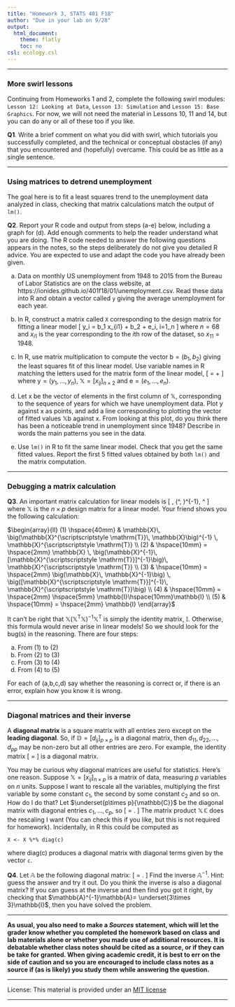 ```yaml
---
title: "Homework 3, STATS 401 F18"
author: "Due in your lab on 9/28"
output:
  html_document:
    theme: flatly
    toc: no
csl: ecology.csl
---
```


\newcommand\mat[1]{\mathbb{#1}}
\renewcommand\vec[1]{\boldsymbol{\mathrm{#1}}}
\newcommand\xtranspose{{\mbox{\tiny \textsc{t}}}}
\newcommand\transpose{{\scriptscriptstyle \mathrm{T}}}

--------------

### More swirl lessons

Continuing from Homeworks 1 and 2, complete the following swirl modules: ```Lesson 12: Looking at Data```, ```Lesson 13: Simulation``` and ```Lesson 15: Base Graphics```. 
For now, we will not need the material in Lessons 10, 11 and 14, but you can do any or all of these too if you like. 

**Q1**. Write a brief comment on what you did with swirl, which tutorials you successfully completed, and the technical or conceptual obstacles (if any) that you encountered and (hopefully) overcame. This could be as little as a single sentence.

---------------

### Using matrices to detrend unemployment

The goal here is to fit a least squares trend to the  unemployment data analyzed in class, checking that matrix calculations match the output of `lm()`. 

**Q2**. Report your R code and output from steps (a-e) below, including a graph for (d). 
Add enough comments to help the reader understand what you are doing. 
The R code needed to answer the following questions appears in the notes, so the steps deliberately do not give you detailed R advice.
You are expected to use and adapt the code you have already been given.

(a) Data on monthly US unemployment from 1948 to 2015 from the Bureau of Labor Statistics are on the class website, at https://ionides.github.io/401f18/01/unemployment.csv. Read these data into R and obtain a vector called `y` giving the average unemployment for each year.

(b) In R, construct a matrix called `X` corresponding to the design matrix for fitting a linear model
\[
 y_i = b_1 x_{i1} + b_2 + e_i, i=1,\dots,n
\]
where $n=68$ and $x_{i1}$ is the year corresponding to the $i$th row of the dataset, so $x_{11}=1948$.

(c) In R, use matrix multiplication to compute the vector $\vec{b}=(b_1,b_2)$ giving the least squares fit of this linear model. Use variable names in R matching the letters used for the matrix form of the linear model,
\[ 
\vec{y} = \mat{X}\vec{b} + \vec{e}
\]
where $\vec{y}=(y_1,\dots,y_n)$, $\mat{X}=[x_{ij}]_{n\times 2}$ and $\vec{e}=(e_1,\dots,e_n)$.

(d) Let $\vec{x}$ be the vector of elements in the first column of $\mat{X}$, corresponding to the sequence of years for which we have unemployment data. Plot $\vec{y}$ against $\vec{x}$ as points, and add a line corresponding to plotting the vector of fitted values $\mat{X}\vec{b}$ against $\vec{x}$. From looking at this plot, do you think there has been a noticeable trend in unemployment since 1948? Describe in words the main patterns you see in the data.

(e) Use `lm()` in R to fit the same linear model. Check that you get the same fitted values. Report the first 5 fitted values obtained by both `lm()` and the matrix computation.



------------------

### Debugging a matrix calculation

**Q3**. An important matrix calculation for linear models is
\[
\mat{X}\, \big(\mat{X}^\transpose\, \mat{X}\big)^{-1}\, \mat{X}^\transpose
\]
where $\mat{X}$ is the $n\times p$ design matrix for a linear model. Your friend shows you the following calculation:

$\begin{array}{ll}
(1) \hspace{40mm} & \mat{X}\, \big(\mat{X}^\transpose \, \mat{X}\big)^{-1} \, \mat{X}^\transpose 
\\
(2) & \hspace{10mm} =  \hspace{2mm} \mat{X} \, \big(\mat{X}^{-1}\, [\mat{X}^\transpose]^{-1}\big)\, \mat{X}^\transpose
\\
(3) &  \hspace{10mm} =  \hspace{2mm}   \big(\mat{X}\, \mat{X}^{-1}\big) \, \big([\mat{X}^\transpose]^{-1}\, \mat{X}^\transpose\big)
\\
(4) &  \hspace{10mm} =  \hspace{2mm}   \hspace{5mm} \mat{I}\hspace{10mm}\mat{I}
\\
(5) &  \hspace{10mm} =  \hspace{2mm}  \mat{I}
\end{array}$
 
It can't be right that $\mat{X}\big(\mat{X}^\transpose\mat{X}\big)^{-1}\mat{X}^\transpose$ is simply the identity matrix, $\mat{I}$. Otherwise, this formula would never arise in linear models! So we should look for the bug(s) in the reasoning. There are four steps: 

(a) From (1) to (2)
(b) From (2) to (3)
(c) From (3) to (4)
(d) From (4) to (5)

For each of (a,b,c,d) say whether the reasoning is correct or, if there is an error, explain how you know it is wrong.

-------------------

### Diagonal matrices and their inverse

A **diagonal matrix** is a square matrix with all entries zero except on the **leading diagonal**.
So, if $\mat{D}=[d_{ij}]_{p\times p}$ is a diagonal matrix, then $d_{11},d_{22},\dots,d_{pp}$ may be non-zero but all other entries are zero. For example, the identity matrix
\[
\underset{3\times 3}\mat{I} = \left[
\begin{array}{ccc}
1 & 0 & 0 \\
0 & 1 & 0 \\
0 & 0 & 1 
\end{array}
\right]
\]
is a diagonal matrix. 

You may be curious why diagonal matrices are useful for statistics. Here's one reason.
Suppose $\mat{X}=[x_{ij}]_{n\times p}$ is a matrix of data, measuring $p$ variables on $n$ units. 
Suppose I want to rescale all the variables,  multiplying the first variable by some constant $c_1$, the second by some constant $c_2$ and so on. How do I do that? Let $\underset{p\times p}{\mat{C}}$ be the diagonal matrix with diagonal entries $c_1,\dots,c_p$, so
\[
\mat{C} = \left[
\begin{array}{cccc}
c_1 & 0 & \dots & 0 \\
0 & c_2 & \dots & 0 \\
\vdots & \vdots & \ddots & \vdots \\
0 & 0 & \dots & c_p 
\end{array}
\right].
\]
The matrix product $\mat{X}\,\mat{C}$ does the rescaling I want (You can check this if you like, but this is not required for homework). Incidentally, in R this could be computed as
```
X <- X %*% diag(c)
```
where diag(c) produces a diagonal matrix with diagonal terms given by the vector `c`.

**Q4**. Let $\mat{A}$ be the following diagonal matrix:
\[
\mat{A} = \left[
\begin{array}{ccc}
1 & 0 & 0 \\
0 & 2 & 0 \\
0 & 0 & 3 
\end{array}
\right].
\]
Find the inverse $\mat{A}^{-1}$. Hint: guess the answer and try it out. Do you think the inverse is also a diagonal matrix? If you can guess at the inverse and then find you got it right, by checking that $\mat{A}^{-1}\mat{A}= \underset{3\times 3}\mat{I}$, then you have solved the problem.


--------------

**As usual, you also need to make a _Sources_ statement, which will let the grader know whether you completed the homework based on class and lab materials alone or whether you made use of additional resources. It is debatable whether class notes should be cited as a source, or if they can be take for granted. When giving academic credit, it is best to err on the side of caution and so you are encouraged to include class notes as a source if (as is likely) you study them while answering the question.**


--------------

License: This material is provided under an [MIT license](https://ionides.github.io/401w18/LICENSE)<br>

------
